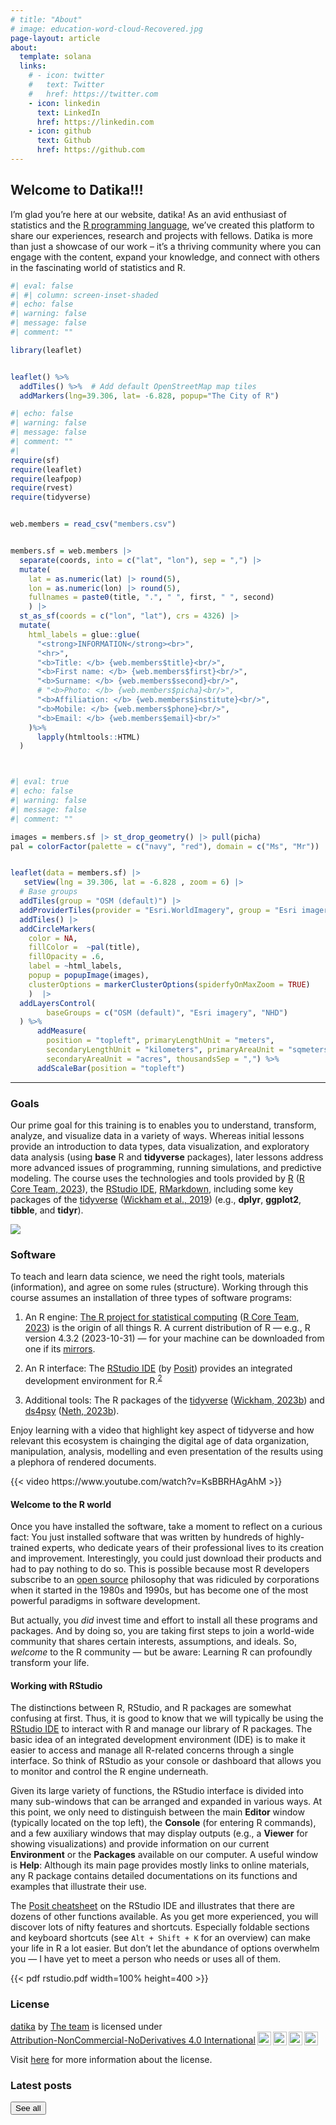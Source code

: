 ```yaml
---
# title: "About"
# image: education-word-cloud-Recovered.jpg
page-layout: article
about:
  template: solana
  links:
    # - icon: twitter
    #   text: Twitter
    #   href: https://twitter.com
    - icon: linkedin
      text: LinkedIn
      href: https://linkedin.com
    - icon: github
      text: Github
      href: https://github.com
---
```


<!-- <style> -->

<!--   body { -->

<!--   background-image: url("https://images.pexels.com/photos/189349/pexels-photo-189349.jpeg"); -->

<!--   background-size: cover; -->

<!--   background-repeat: repeat; -->

<!-- } -->

<!-- </style> -->

## Welcome to Datika!!! {.center-text}

I'm glad you're here at our website, datika! As an avid enthusiast of statistics and the [R programming language](https://www.r-project.org/), we've created this platform to share our experiences, research and projects with fellows. Datika is more than just a showcase of our work -- it's a thriving community where you can engage with the content, expand your knowledge, and connect with others in the fascinating world of statistics and R.

<!-- Navigating through the five main sections of our website with ease: -->

<!-- -   "[Posts](blog.qmd)": In this tab, we share our reflections and questions that have emerged throughout my R language learning journey, providing engaging insights and perspectives on various aspects of R programming and statistics. -->

<!-- -   "[Presentations](slides.qmd)": Keep up to date with my most recent presentations, where I delve into topical subjects and share research findings, offering a wealth of knowledge on the latest advancements in R and statistics. -->

<!-- -   "[Books](books.qmd)": Explore the real-world projects I've undertaken, demonstrating the power and versatility of R in addressing intricate statistical challenges, and find inspiration for your own projects. -->

<!-- -   "[Datasets](data.qmd)": Here you'll find a systematic approach to learning R. Explore comprehensive tutorials and guides crafted to guide you toward proficiency in R programming. -->

<!-- -   "[About](about.qmd)": You can find out our background, what we're currently working on, and our research achievements. Our passion for statistics, R programming, and knowledge-sharing is the driving force behind Stats & R. -->

<!-- -   "[Gallery](photos.qmd)": Provide a scenic view of nature and environment, which we are connected with and glean ecosystem benefits -->



```r
#| eval: false
#| #| column: screen-inset-shaded
#| echo: false
#| warning: false
#| message: false
#| comment: ""

library(leaflet)


leaflet() %>%
  addTiles() %>%  # Add default OpenStreetMap map tiles
  addMarkers(lng=39.306, lat= -6.828, popup="The City of R")


```




```r
#| echo: false
#| warning: false
#| message: false
#| comment: ""
#| 
require(sf)
require(leaflet)
require(leafpop)
require(rvest)
require(tidyverse)


web.members = read_csv("members.csv")


members.sf = web.members |> 
  separate(coords, into = c("lat", "lon"), sep = ",") |> 
  mutate(
    lat = as.numeric(lat) |> round(5),
    lon = as.numeric(lon) |> round(5),
    fullnames = paste0(title, ".", " ", first, " ", second)
    ) |> 
  st_as_sf(coords = c("lon", "lat"), crs = 4326) |> 
  mutate(
    html_labels = glue::glue(  
      "<strong>INFORMATION</strong><br>",
      "<hr>",
      "<b>Title: </b> {web.members$title}<br/>",
      "<b>First name: </b> {web.members$first}<br/>",
      "<b>Surname: </b> {web.members$second}<br/>",
      # "<b>Photo: </b> {web.members$picha}<br/>",
      "<b>Affiliation: </b> {web.members$institute}<br/>",
      "<b>Mobile: </b> {web.members$phone}<br/>",
      "<b>Email: </b> {web.members$email}<br/>"
    )%>%
      lapply(htmltools::HTML)
  )




```


```r
#| eval: true
#| echo: false
#| warning: false
#| message: false
#| comment: ""

images = members.sf |> st_drop_geometry() |> pull(picha)
pal = colorFactor(palette = c("navy", "red"), domain = c("Ms", "Mr"))


leaflet(data = members.sf) |> 
   setView(lng = 39.306, lat = -6.828 , zoom = 6) |> 
  # Base groups
  addTiles(group = "OSM (default)") |> 
  addProviderTiles(provider = "Esri.WorldImagery", group = "Esri imagery") |> 
  addTiles() |> 
  addCircleMarkers(
    color = NA, 
    fillColor =  ~pal(title),
    fillOpacity = .6,
    label = ~html_labels, 
    popup = popupImage(images),
    clusterOptions = markerClusterOptions(spiderfyOnMaxZoom = TRUE)
    )  |> 
  addLayersControl(
        baseGroups = c("OSM (default)", "Esri imagery", "NHD")
  ) %>%
      addMeasure(
        position = "topleft", primaryLengthUnit = "meters", 
        secondaryLengthUnit = "kilometers", primaryAreaUnit = "sqmeters", 
        secondaryAreaUnit = "acres", thousandsSep = ",") %>%
      addScaleBar(position = "topleft")


```


***




### Goals

Our prime goal for this training is to enables you to understand, transform, analyze, and visualize data in a variety of ways. Whereas initial lessons provide an introduction to data types, data visualization, and exploratory data analysis (using **base** R and **tidyverse** packages), later lessons address more advanced issues of programming, running simulations, and predictive modeling. The course uses the technologies and tools provided by [R](https://www.r-project.org/) ([R Core Team, 2023](https://bookdown.org/hneth/i2ds/references.html#ref-R)), the [RStudio IDE](https://posit.co/products/open-source/rstudio/), [RMarkdown](https://rmarkdown.rstudio.com/), including some key packages of the [tidyverse](https://www.tidyverse.org/) ([Wickham et al., 2019](https://bookdown.org/hneth/i2ds/references.html#ref-tidyverse)) (e.g., **dplyr**, **ggplot2**, **tibble**, and **tidyr**).

![](right_coding.png)


### Software

To teach and learn data science, we need the right tools, materials (information), and agree on some rules (structure). Working through this course assumes an installation of three types of software programs:

1.  An R engine: [The R project for statistical computing](https://cran.r-project.org/) ([R Core Team, 2023](https://bookdown.org/hneth/i2ds/references.html#ref-R)) is the origin of all things R. A current distribution of R --- e.g., R version 4.3.2 (2023-10-31)  --- for your machine can be downloaded from one if its [mirrors](https://cran.r-project.org/mirrors.html).

2.  An R interface: The [RStudio IDE](https://posit.co/products/open-source/rstudio/) (by [Posit](https://posit.co/)) provides an integrated development environment for R.^[2](https://bookdown.org/hneth/i2ds/#fn2)^

3.  Additional tools: The R packages of the [tidyverse](https://cran.r-project.org/package=tidyverse) ([Wickham, 2023b](https://bookdown.org/hneth/i2ds/references.html#ref-R-tidyverse)) and [ds4psy](https://cran.r-project.org/package=ds4psy) ([Neth, 2023b](https://bookdown.org/hneth/i2ds/references.html#ref-R-ds4psy)).




Enjoy learning with a video that highlight key aspect of tidyverse and how relevant this ecosystem is chainging the digital age of data organization, manipulation, analysis, modelling and even presentation of the results using a plephora of rendered documents. 

{{< video https://www.youtube.com/watch?v=KsBBRHAgAhM >}}


#### Welcome to the R world

Once you have installed the software, take a moment to reflect on a curious fact: You just installed software that was written by hundreds of highly-trained experts, who dedicate years of their professional lives to its creation and improvement. Interestingly, you could just download their products and had to pay nothing to do so. This is possible because most R developers subscribe to an [open source](https://en.wikipedia.org/wiki/Open_source) philosophy that was ridiculed by corporations when it started in the 1980s and 1990s, but has become one of the most powerful paradigms in software development.

But actually, you *did* invest time and effort to install all these programs and packages. And by doing so, you are taking first steps to join a world-wide community that shares certain interests, assumptions, and ideals. So, *welcome* to the R community --- but be aware: Learning R can profoundly transform your life.

#### Working with RStudio

The distinctions between R, RStudio, and R packages are somewhat confusing at first. Thus, it is good to know that we will typically be using the [RStudio IDE](https://posit.co/products/open-source/rstudio/) to interact with R and manage our library of R packages. The basic idea of an integrated development environment (IDE) is to make it easier to access and manage all R-related concerns through a single interface. So think of RStudio as your console or dashboard that allows you to monitor and control the R engine underneath.

Given its large variety of functions, the RStudio interface is divided into many sub-windows that can be arranged and expanded in various ways. At this point, we only need to distinguish between the main **Editor** window (typically located on the top left), the **Console** (for entering R commands), and a few auxiliary windows that may display outputs (e.g., a **Viewer** for showing visualizations) and provide information on our current **Environment** or the **Packages** available on our computer. A useful window is **Help**: Although its main page provides mostly links to online materials, any R package contains detailed documentations on its functions and examples that illustrate their use.

The [Posit cheatsheet](https://posit.co/resources/cheatsheets/) on the RStudio IDE and illustrates that there are dozens of other functions available. As you get more experienced, you will discover lots of nifty features and shortcuts. Especially foldable sections and keyboard shortcuts (see `Alt + Shift + K` for an overview) can make your life in R a lot easier. But don't let the abundance of options overwhelm you --- I have yet to meet a person who needs or uses all of them.

{{< pdf rstudio.pdf width=100% height=400 >}}



### License

<p xmlns:cc="http://creativecommons.org/ns#" xmlns:dct="http://purl.org/dc/terms/">

<a property="dct:title" rel="cc:attributionURL" href="https://stats-r.com/">datika</a> by <a rel="cc:attributionURL dct:creator" property="cc:attributionName" href="https://twitter.com/ningli3739">The team</a> is licensed under <a href="http://creativecommons.org/licenses/by-nc-nd/4.0/?ref=chooser-v1" target="_blank" rel="license noopener noreferrer" style="display:inline-block;">Attribution-NonCommercial-NoDerivatives 4.0 International<img src="https://mirrors.creativecommons.org/presskit/icons/cc.svg?ref=chooser-v1" style="height:22px!important;margin-left:3px;vertical-align:text-bottom;"/><img src="https://mirrors.creativecommons.org/presskit/icons/by.svg?ref=chooser-v1" style="height:22px!important;margin-left:3px;vertical-align:text-bottom;"/><img src="https://mirrors.creativecommons.org/presskit/icons/nc.svg?ref=chooser-v1" style="height:22px!important;margin-left:3px;vertical-align:text-bottom;"/><img src="https://mirrors.creativecommons.org/presskit/icons/nd.svg?ref=chooser-v1" style="height:22px!important;margin-left:3px;vertical-align:text-bottom;"/></a>

</p>

Visit [here](license.qmd) for more information about the license.

### Latest posts

::: {#main-listing}
:::

<a href="blog.qmd"> <button type="button" class="btn btn-primary float-end btn">See all</button></a>

<br>
